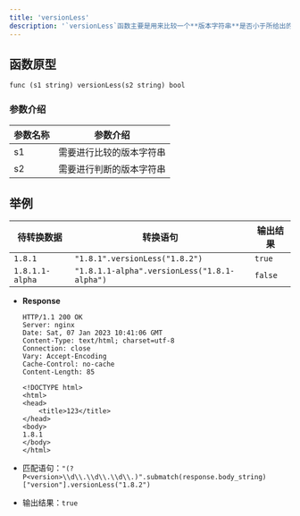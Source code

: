 ```yaml
---
title: 'versionLess'
description: '`versionLess`函数主要是用来比较一个**版本字符串**是否小于所给出的**版本字符串**'
---
```


## 函数原型

`func (s1 string) versionLess(s2 string) bool`

### 参数介绍

| 参数名称 | 参数介绍         |
|------|--------------|
| s1   | 需要进行比较的版本字符串 |
| s2   | 需要进行判断的版本字符串 |

## 举例

| 待转换数据           | 转换语句                                         | 输出结果    |
|-----------------|----------------------------------------------|---------|
| `1.8.1`         | `"1.8.1".versionLess("1.8.2")`               | `true`  |
| `1.8.1.1-alpha` | `"1.8.1.1-alpha".versionLess("1.8.1-alpha")` | `false` |

- **Response**

  ```HTTP
  HTTP/1.1 200 OK
  Server: nginx
  Date: Sat, 07 Jan 2023 10:41:06 GMT
  Content-Type: text/html; charset=utf-8
  Connection: close
  Vary: Accept-Encoding
  Cache-Control: no-cache
  Content-Length: 85

  <!DOCTYPE html>
  <html>
  <head>
      <title>123</title>
  </head>
  <body>
  1.8.1
  </body>
  </html>
  ```

- 匹配语句：`"(?P<version>\\d\\.\\d\\.\\d\\.)".submatch(response.body_string)["version"].versionLess("1.8.2")`
- 输出结果：`true`
